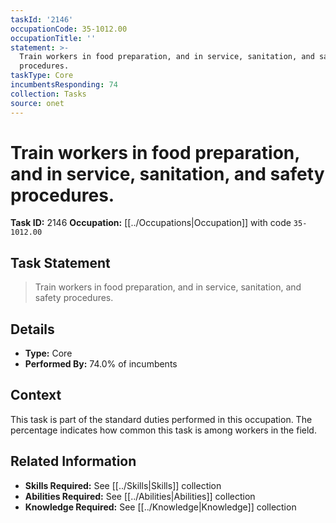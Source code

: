 ```yaml
---
taskId: '2146'
occupationCode: 35-1012.00
occupationTitle: ''
statement: >-
  Train workers in food preparation, and in service, sanitation, and safety
  procedures.
taskType: Core
incumbentsResponding: 74
collection: Tasks
source: onet
---
```

# Train workers in food preparation, and in service, sanitation, and safety procedures.

**Task ID:** 2146
**Occupation:** [[../Occupations|Occupation]] with code `35-1012.00`

## Task Statement

> Train workers in food preparation, and in service, sanitation, and safety procedures.

## Details

- **Type:** Core
- **Performed By:** 74.0% of incumbents

## Context

This task is part of the standard duties performed in this occupation. The percentage indicates how common this task is among workers in the field.

## Related Information

- **Skills Required:** See [[../Skills|Skills]] collection
- **Abilities Required:** See [[../Abilities|Abilities]] collection
- **Knowledge Required:** See [[../Knowledge|Knowledge]] collection

